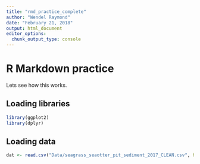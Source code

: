 ```yaml
---
title: "rmd_practice_complete"
author: "Wendel Raymond"
date: "February 21, 2018"
output: html_document
editor_options: 
  chunk_output_type: console
---
```


# R Markdown practice
Lets see how this works. 

## Loading libraries
```r
library(ggplot2)
library(dplyr)
```


## Loading data
```r
dat <- read.csv("Data/seagrass_seaotter_pit_sediment_2017_CLEAN.csv", header = TRUE, stringsAsFactors = FALSE)
```

